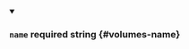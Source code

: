 
<details className="config-field" data-expandable="false" open>
<summary>

### `name` <span className="config-field-required" data-required="false">required</span> <span className="config-field-type">string</span> <span className="config-field-default"></span> <span className="config-field-enum"></span> {#volumes-name}



</summary>



</details>
